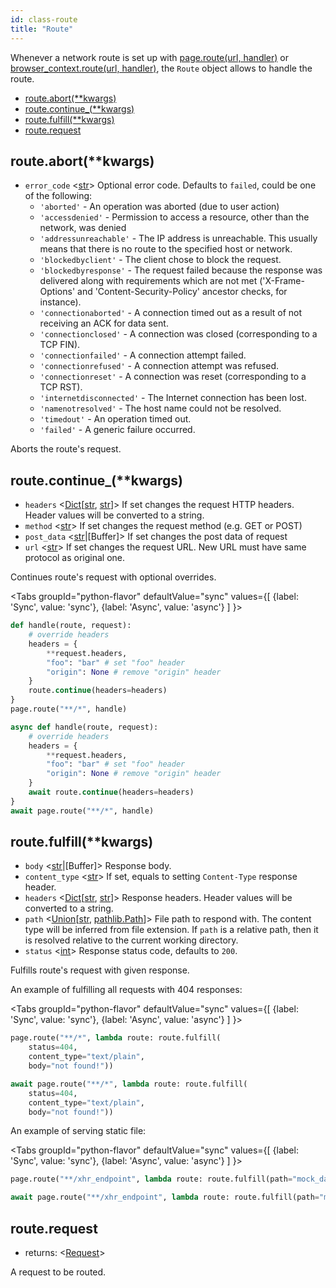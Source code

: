 ```yaml
---
id: class-route
title: "Route"
---
```


Whenever a network route is set up with [page.route(url, handler)](./api/class-page.mdx#pagerouteurl-handler) or [browser_context.route(url, handler)](./api/class-browsercontext.mdx#browser_contextrouteurl-handler), the `Route` object allows to handle the route.


- [route.abort(**kwargs)](./api/class-route.mdx#routeabortkwargs)
- [route.continue_(**kwargs)](./api/class-route.mdx#routecontinue_kwargs)
- [route.fulfill(**kwargs)](./api/class-route.mdx#routefulfillkwargs)
- [route.request](./api/class-route.mdx#routerequest)

## route.abort(**kwargs)
- `error_code` <[str]> Optional error code. Defaults to `failed`, could be one of the following:
  * `'aborted'` - An operation was aborted (due to user action)
  * `'accessdenied'` - Permission to access a resource, other than the network, was denied
  * `'addressunreachable'` - The IP address is unreachable. This usually means that there is no route to the specified host or network.
  * `'blockedbyclient'` - The client chose to block the request.
  * `'blockedbyresponse'` - The request failed because the response was delivered along with requirements which are not met ('X-Frame-Options' and 'Content-Security-Policy' ancestor checks, for instance).
  * `'connectionaborted'` - A connection timed out as a result of not receiving an ACK for data sent.
  * `'connectionclosed'` - A connection was closed (corresponding to a TCP FIN).
  * `'connectionfailed'` - A connection attempt failed.
  * `'connectionrefused'` - A connection attempt was refused.
  * `'connectionreset'` - A connection was reset (corresponding to a TCP RST).
  * `'internetdisconnected'` - The Internet connection has been lost.
  * `'namenotresolved'` - The host name could not be resolved.
  * `'timedout'` - An operation timed out.
  * `'failed'` - A generic failure occurred.

Aborts the route's request.

## route.continue_(**kwargs)
- `headers` <[Dict]\[[str], [str]\]> If set changes the request HTTP headers. Header values will be converted to a string.
- `method` <[str]> If set changes the request method (e.g. GET or POST)
- `post_data` <[str]|[Buffer]> If set changes the post data of request
- `url` <[str]> If set changes the request URL. New URL must have same protocol as original one.

Continues route's request with optional overrides.

<Tabs
  groupId="python-flavor"
  defaultValue="sync"
  values={[
    {label: 'Sync', value: 'sync'},
    {label: 'Async', value: 'async'}
  ]
}>
<TabItem value="sync">

```py
def handle(route, request):
    # override headers
    headers = {
        **request.headers,
        "foo": "bar" # set "foo" header
        "origin": None # remove "origin" header
    }
    route.continue(headers=headers)
}
page.route("**/*", handle)
```

</TabItem>
<TabItem value="async">

```py
async def handle(route, request):
    # override headers
    headers = {
        **request.headers,
        "foo": "bar" # set "foo" header
        "origin": None # remove "origin" header
    }
    await route.continue(headers=headers)
}
await page.route("**/*", handle)
```

</TabItem>
</Tabs>

## route.fulfill(**kwargs)
- `body` <[str]|[Buffer]> Response body.
- `content_type` <[str]> If set, equals to setting `Content-Type` response header.
- `headers` <[Dict]\[[str], [str]\]> Response headers. Header values will be converted to a string.
- `path` <[Union]\[[str], [pathlib.Path]\]> File path to respond with. The content type will be inferred from file extension. If `path` is a relative path, then it is resolved relative to the current working directory.
- `status` <[int]> Response status code, defaults to `200`.

Fulfills route's request with given response.

An example of fulfilling all requests with 404 responses:

<Tabs
  groupId="python-flavor"
  defaultValue="sync"
  values={[
    {label: 'Sync', value: 'sync'},
    {label: 'Async', value: 'async'}
  ]
}>
<TabItem value="sync">

```py
page.route("**/*", lambda route: route.fulfill(
    status=404,
    content_type="text/plain",
    body="not found!"))
```

</TabItem>
<TabItem value="async">

```py
await page.route("**/*", lambda route: route.fulfill(
    status=404,
    content_type="text/plain",
    body="not found!"))
```

</TabItem>
</Tabs>

An example of serving static file:

<Tabs
  groupId="python-flavor"
  defaultValue="sync"
  values={[
    {label: 'Sync', value: 'sync'},
    {label: 'Async', value: 'async'}
  ]
}>
<TabItem value="sync">

```py
page.route("**/xhr_endpoint", lambda route: route.fulfill(path="mock_data.json"))
```

</TabItem>
<TabItem value="async">

```py
await page.route("**/xhr_endpoint", lambda route: route.fulfill(path="mock_data.json"))
```

</TabItem>
</Tabs>

## route.request
- returns: <[Request]>

A request to be routed.

[Accessibility]: ./api/class-accessibility.mdx "Accessibility"
[Browser]: ./api/class-browser.mdx "Browser"
[BrowserContext]: ./api/class-browsercontext.mdx "BrowserContext"
[BrowserType]: ./api/class-browsertype.mdx "BrowserType"
[CDPSession]: ./api/class-cdpsession.mdx "CDPSession"
[ConsoleMessage]: ./api/class-consolemessage.mdx "ConsoleMessage"
[Dialog]: ./api/class-dialog.mdx "Dialog"
[Download]: ./api/class-download.mdx "Download"
[ElementHandle]: ./api/class-elementhandle.mdx "ElementHandle"
[FileChooser]: ./api/class-filechooser.mdx "FileChooser"
[Frame]: ./api/class-frame.mdx "Frame"
[JSHandle]: ./api/class-jshandle.mdx "JSHandle"
[Keyboard]: ./api/class-keyboard.mdx "Keyboard"
[Mouse]: ./api/class-mouse.mdx "Mouse"
[Page]: ./api/class-page.mdx "Page"
[Playwright]: ./api/class-playwright.mdx "Playwright"
[Request]: ./api/class-request.mdx "Request"
[Response]: ./api/class-response.mdx "Response"
[Route]: ./api/class-route.mdx "Route"
[Selectors]: ./api/class-selectors.mdx "Selectors"
[TimeoutError]: ./api/class-timeouterror.mdx "TimeoutError"
[Touchscreen]: ./api/class-touchscreen.mdx "Touchscreen"
[Video]: ./api/class-video.mdx "Video"
[WebSocket]: ./api/class-websocket.mdx "WebSocket"
[Worker]: ./api/class-worker.mdx "Worker"
[Element]: https://developer.mozilla.org/en-US/docs/Web/API/element "Element"
[Evaluation Argument]: ./core-concepts.mdx#evaluationargument "Evaluation Argument"
[Promise]: https://developer.mozilla.org/en-US/docs/Web/JavaScript/Reference/Global_Objects/Promise "Promise"
[iterator]: https://developer.mozilla.org/en-US/docs/Web/JavaScript/Reference/Iteration_protocols "Iterator"
[origin]: https://developer.mozilla.org/en-US/docs/Glossary/Origin "Origin"
[selector]: https://developer.mozilla.org/en-US/docs/Web/CSS/CSS_Selectors "selector"
[Serializable]: https://developer.mozilla.org/en-US/docs/Web/JavaScript/Reference/Global_Objects/JSON/stringify#Description "Serializable"
[UIEvent.detail]: https://developer.mozilla.org/en-US/docs/Web/API/UIEvent/detail "UIEvent.detail"
[UnixTime]: https://en.wikipedia.org/wiki/Unix_time "Unix Time"
[xpath]: https://developer.mozilla.org/en-US/docs/Web/XPath "xpath"

[Any]: https://docs.python.org/3/library/typing.html#typing.Any "Any"
[bool]: https://docs.python.org/3/library/stdtypes.html "bool"
[Callable]: https://docs.python.org/3/library/typing.html#typing.Callable "Callable"
[EventContextManager]: https://docs.python.org/3/reference/datamodel.html#context-managers "Event context manager"
[EventEmitter]: https://pyee.readthedocs.io/en/latest/#pyee.BaseEventEmitter "EventEmitter"
[Dict]: https://docs.python.org/3/library/typing.html#typing.Dict "Dict"
[float]: https://docs.python.org/3/library/stdtypes.html#numeric-types-int-float-complex "float"
[int]: https://docs.python.org/3/library/stdtypes.html#numeric-types-int-float-complex "int"
[List]: https://docs.python.org/3/library/typing.html#typing.List "List"
[NoneType]: https://docs.python.org/3/library/constants.html#None "None"
[Pattern]: https://docs.python.org/3/library/re.html "Pattern"
[URL]: https://en.wikipedia.org/wiki/URL "URL"
[pathlib.Path]: https://realpython.com/python-pathlib/ "pathlib.Path"
[str]: https://docs.python.org/3/library/stdtypes.html#text-sequence-type-str "str"
[Union]: https://docs.python.org/3/library/typing.html#typing.Union "Union"

[all available image tags]: https://mcr.microsoft.com/v2/playwright/tags/list "all available image tags"
[Docker Hub]: https://hub.docker.com/_/microsoft-playwright "Docker Hub"
[Dockerfile.focal]: https://github.com/microsoft/playwright/blob/master/utils/docker/Dockerfile.focal "Dockerfile.focal"